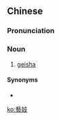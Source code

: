 {{also|艺妓}}
==Chinese==
{{zh-forms|s=艺妓}}

===Pronunciation===
{{zh-pron
|m=yìjì
|c=ngai6 gei6
|mn=gē-ki
|cat=n
}}

===Noun===
{{zh-noun}}

# [[geisha]] {{gloss|a Japanese entertainer}}

====Synonyms====
* {{zh-l|藝伎/艺伎}}

[[ko:藝妓]]